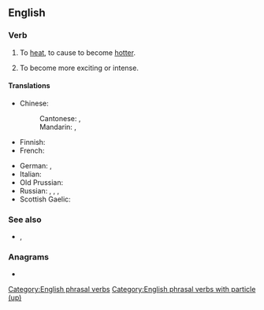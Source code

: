 ==English==

===Verb===
{{en-verb|heats up|heating up|heated up|past2=het up|past2_qual=dialectal}}

# To [[heat]], to cause to become [[hotter]].
# {{lb|en|figurative|by extension|of a situation}} To become more exciting or intense.

====Translations====
{{trans-top|cause to become hotter}}
* Chinese:
*: Cantonese: {{t|yue|整熱}}, {{t|yue|整热|tr=zing2 jit6}}
*: Mandarin: {{t+|cmn|加熱}}, {{t+|cmn|加热|tr=jiārè}}
* Finnish: {{t+|fi|lämmittää}}
* French: {{t+|fr|chauffer}}
{{trans-mid}}
* German: {{t+|de|erhitzen}}, {{t+|de|aufheizen}}
* Italian: {{t+|it|scaldare}}
* Old Prussian: {{t-simple|prg|āistwei}}
* Russian: {{t+|ru|разогрева́ть|impf}}, {{t+|ru|разогре́ть|pf}}, {{t+|ru|подогрева́ть|impf}}, {{t+|ru|подогре́ть|pf}}
* Scottish Gaelic: {{t|gd|teasaich}}
{{trans-bottom}}

===See also===
* {{l|en|hot up}}, {{l|en|hot}}

===Anagrams===
* {{anagrams|en|a=aehptu|Pahute}}

[[Category:English phrasal verbs]]
[[Category:English phrasal verbs with particle (up)]]